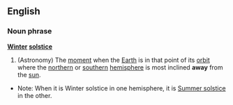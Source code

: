==English==
===Noun phrase===
'''[[Winter]] [[solstice]]'''
{{wikipedia}}
# (Astronomy) The [[moment]] when the [[Earth]] is in that point of its [[orbit]] where the [[northern]] or [[southern]] [[hemisphere]] is most inclined '''away''' from the [[sun]].
*Note: When it is Winter solstice in one hemisphere, it is [[Summer solstice]] in the other.